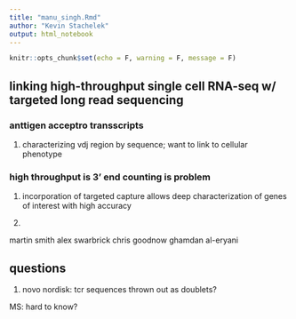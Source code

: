 ```yaml
---
title: "manu_singh.Rmd"
author: "Kevin Stachelek"
output: html_notebook
---
```


```r
knitr::opts_chunk$set(echo = F, warning = F, message = F)
```

## linking high-throughput single cell RNA-seq w/ targeted long read sequencing

### anttigen acceptro transscripts

1. characterizing vdj region by sequence; want to link to cellular phenotype

### high throughput is 3' end counting is problem

1. incorporation of targeted capture allows deep characterization of genes of interest with high accuracy

2. 

martin smith alex swarbrick chris goodnow ghamdan al-eryani

## questions

1. novo nordisk: tcr sequences thrown out as doublets?

MS: hard to know? 

